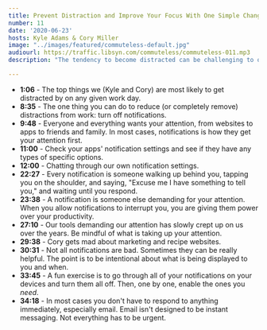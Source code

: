 ```yaml
---
title: Prevent Distraction and Improve Your Focus With One Simple Change
number: 11
date: '2020-06-23'
hosts: Kyle Adams & Cory Miller
image: "../images/featured/commuteless-default.jpg"
audiourl: https://traffic.libsyn.com/commuteless/commuteless-011.mp3
description: "The tendency to become distracted can be challenging to overcome, especially when you work in an environment by yourself or when there's copious amounts of freedom given. The discipline required to really get things done at home has to come from within. You have to take control of your attention and cut out the things that are taking your focus away from where it needs to be. In this episode, we're going to talk about one of the top distractions that is begging for your attention every minute of every day and how to overcome it."

---
```


- **1:06** - The top things we (Kyle and Cory) are most likely to get distracted by on any given work day.
- **8:35** - The one thing you can do to reduce (or completely remove) distractions from work: turn off notifications.
- **9:48** - Everyone and everything wants your attention, from websites to apps to friends and family. In most cases, notifications is how they get your attention first.
- **11:00** - Check your apps' notification settings and see if they have any types of specific options.
- **12:00** - Chatting through our own notification settings.
- **22:27** - Every notification is someone walking up behind you, tapping you on the shoulder, and saying, "Excuse me I have something to tell you," and waiting until you respond.
- **23:38** - A notification is someone else demanding for your attention. When you allow notifications to interrupt you, you are giving them power over your productivity.
- **27:10** - Our tools demanding our attention has slowly crept up on us over the years. Be mindful of what is taking up your attention.
- **29:38** - Cory gets mad about marketing and recipe websites.
- **30:31** - Not all notifications are bad. Sometimes they can be really helpful. The point is to be intentional about what is being displayed to you and when.
- **33:45** - A fun exercise is to go through all of your notifications on your devices and turn them all off. Then, one by one, enable the ones you *need*.
- **34:18** - In most cases you don't have to respond to anything immediately, especially email. Email isn't designed to be instant messaging. Not everything has to be urgent.